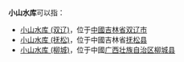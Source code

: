 '''小山水库'''可以指：
* [[小山水库_(双辽)|小山水库 (双辽)]]，位于[[中國|中國]][[吉林省|吉林省]][[双辽市|双辽市]]
* [[小山水库_(抚松)|小山水库 (抚松)]]，位于中國吉林省[[抚松县|抚松县]]
* [[小山水库_(柳城)|小山水库 (柳城)]]，位于中國[[广西壮族自治区|广西壮族自治区]][[柳城县|柳城县]]

{{dab|X|Cat=四字水庫消歧義}}